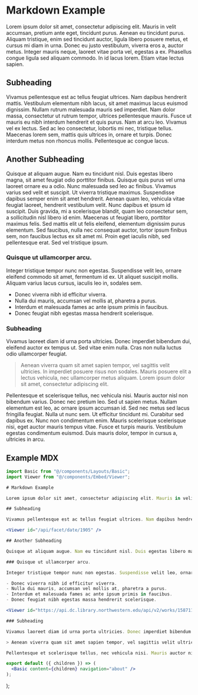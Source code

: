 
# Markdown Example

Lorem ipsum dolor sit amet, consectetur adipiscing elit. Mauris in velit accumsan, pretium ante eget, tincidunt purus. Aenean eu tincidunt purus. Aliquam tristique, enim sed tincidunt auctor, ligula libero posuere metus, et cursus mi diam in urna. Donec eu justo vestibulum, viverra eros a, auctor metus. Integer mauris neque, laoreet vitae porta vel, egestas a ex. Phasellus congue ligula sed aliquam commodo. In id lacus lorem. Etiam vitae lectus sapien.

## Subheading

Vivamus pellentesque est ac tellus feugiat ultrices. Nam dapibus hendrerit mattis. Vestibulum elementum nibh lacus, sit amet maximus lacus euismod dignissim. Nullam rutrum malesuada mauris sed imperdiet. Nam dolor massa, consectetur ut rutrum tempor, ultrices pellentesque mauris. Fusce ut mauris eu nibh interdum hendrerit et quis purus. Nam at arcu leo. Vivamus vel ex lectus. Sed ac leo consectetur, lobortis mi nec, tristique tellus. Maecenas lorem sem, mattis quis ultrices in, ornare et turpis. Donec interdum metus non rhoncus mollis. Pellentesque ac congue lacus.

<Viewer id="/api/search?search?q=game&page=1" />

## Another Subheading

Quisque at aliquam augue. Nam eu tincidunt nisl. Duis egestas libero magna, sit amet feugiat odio porttitor finibus. Quisque quis purus vel urna laoreet ornare eu a odio. Nunc malesuada sed leo ac finibus. Vivamus varius sed velit et suscipit. Ut viverra tristique maximus. Suspendisse dapibus semper enim sit amet hendrerit. Aenean quam leo, vehicula vitae feugiat laoreet, hendrerit vestibulum velit. Nunc dapibus et ipsum id suscipit. Duis gravida, mi a scelerisque blandit, quam leo consectetur sem, a sollicitudin nisl libero id enim. Maecenas ut feugiat libero, porttitor maximus felis. Sed mattis elit ut felis eleifend, elementum dignissim purus elementum. Sed faucibus, nulla nec consequat auctor, tortor ipsum finibus sem, non faucibus lectus ex sit amet mi. Proin eget iaculis nibh, sed pellentesque erat. Sed vel tristique ipsum.

### Quisque ut ullamcorper arcu.

Integer tristique tempor nunc non egestas. Suspendisse velit leo, ornare eleifend commodo sit amet, fermentum id ex. Ut aliquet suscipit mollis. Aliquam varius lacus cursus, iaculis leo in, sodales sem.

- Donec viverra nibh id efficitur viverra.
- Nulla dui mauris, accumsan vel mollis at, pharetra a purus.
- Interdum et malesuada fames ac ante ipsum primis in faucibus.
- Donec feugiat nibh egestas massa hendrerit scelerisque.

<Viewer id="https://figgy.princeton.edu/concern/scanned_resources/2be01ab7-c7e6-422f-90ee-0292caf5bee2/manifest" />

### Subheading

Vivamus laoreet diam id urna porta ultricies. Donec imperdiet bibendum dui, eleifend auctor ex tempus ut. Sed vitae enim nulla. Cras non nulla luctus odio ullamcorper feugiat.

> Aenean viverra quam sit amet sapien tempor, vel sagittis velit ultricies. In imperdiet posuere risus non sodales. Mauris posuere elit a lectus vehicula, nec ullamcorper metus aliquam. Lorem ipsum dolor sit amet, consectetur adipiscing elit.

Pellentesque et scelerisque tellus, nec vehicula nisi. Mauris auctor nisl non bibendum varius. Donec nec pretium leo. Sed ut sapien metus. Nullam elementum est leo, ac ornare ipsum accumsan id. Sed nec metus sed lacus fringilla feugiat. Nulla ut nunc sem. Ut efficitur tincidunt mi. Curabitur sed dapibus ex. Nunc non condimentum enim. Mauris scelerisque scelerisque nisi, eget auctor mauris tempus vitae. Fusce et turpis mauris. Vestibulum egestas condimentum euismod. Duis mauris dolor, tempor in cursus a, ultricies in arcu.

## Example MDX

```jsx
import Basic from "@/components/Layouts/Basic";
import Viewer from "@/components/Embed/Viewer";

# Markdown Example

Lorem ipsum dolor sit amet, consectetur adipiscing elit. Mauris in velit accumsan, pretium ante eget, tincidunt purus. Aenean eu tincidunt purus. Aliquam tristique, enim sed tincidunt auctor, ligula libero posuere metus, et cursus mi diam in urna. Donec eu justo vestibulum, viverra eros a, auctor metus. Integer mauris neque, laoreet vitae porta vel, egestas a ex. Phasellus congue ligula sed aliquam commodo. In id lacus lorem. Etiam vitae lectus sapien.

## Subheading

Vivamus pellentesque est ac tellus feugiat ultrices. Nam dapibus hendrerit mattis. Vestibulum elementum nibh lacus, sit amet maximus lacus euismod dignissim. Nullam rutrum malesuada mauris sed imperdiet. Nam dolor massa, consectetur ut rutrum tempor, ultrices pellentesque mauris. Fusce ut mauris eu nibh interdum hendrerit et quis purus. Nam at arcu leo. Vivamus vel ex lectus. Sed ac leo consectetur, lobortis mi nec, tristique tellus. Maecenas lorem sem, mattis quis ultrices in, ornare et turpis. Donec interdum metus non rhoncus mollis. Pellentesque ac congue lacus.

<Viewer id="/api/facet/date/1905" />

## Another Subheading

Quisque at aliquam augue. Nam eu tincidunt nisl. Duis egestas libero magna, sit amet feugiat odio porttitor finibus. Quisque quis purus vel urna laoreet ornare eu a odio. Nunc malesuada sed leo ac finibus. Vivamus varius sed velit et suscipit. Ut viverra tristique maximus. Suspendisse dapibus semper enim sit amet hendrerit. Aenean quam leo, vehicula vitae feugiat laoreet, hendrerit vestibulum velit. Nunc dapibus et ipsum id suscipit. Duis gravida, mi a scelerisque blandit, quam leo consectetur sem, a sollicitudin nisl libero id enim. Maecenas ut feugiat libero, porttitor maximus felis. Sed mattis elit ut felis eleifend, elementum dignissim purus elementum. Sed faucibus, nulla nec consequat auctor, tortor ipsum finibus sem, non faucibus lectus ex sit amet mi. Proin eget iaculis nibh, sed pellentesque erat. Sed vel tristique ipsum.

### Quisque ut ullamcorper arcu.

Integer tristique tempor nunc non egestas. Suspendisse velit leo, ornare eleifend commodo sit amet, fermentum id ex. Ut aliquet suscipit mollis. Aliquam varius lacus cursus, iaculis leo in, sodales sem.

- Donec viverra nibh id efficitur viverra.
- Nulla dui mauris, accumsan vel mollis at, pharetra a purus.
- Interdum et malesuada fames ac ante ipsum primis in faucibus.
- Donec feugiat nibh egestas massa hendrerit scelerisque.

<Viewer id="https://api.dc.library.northwestern.edu/api/v2/works/15871197-1616-4c37-9257-b0ad0dc5ab30?as=iiif" />

### Subheading

Vivamus laoreet diam id urna porta ultricies. Donec imperdiet bibendum dui, eleifend auctor ex tempus ut. Sed vitae enim nulla. Cras non nulla luctus odio ullamcorper feugiat.

> Aenean viverra quam sit amet sapien tempor, vel sagittis velit ultricies. In imperdiet posuere risus non sodales. Mauris posuere elit a lectus vehicula, nec ullamcorper metus aliquam. Lorem ipsum dolor sit amet, consectetur adipiscing elit.

Pellentesque et scelerisque tellus, nec vehicula nisi. Mauris auctor nisl non bibendum varius. Donec nec pretium leo. Sed ut sapien metus. Nullam elementum est leo, ac ornare ipsum accumsan id. Sed nec metus sed lacus fringilla feugiat. Nulla ut nunc sem. Ut efficitur tincidunt mi. Curabitur sed dapibus ex. Nunc non condimentum enim. Mauris scelerisque scelerisque nisi, eget auctor mauris tempus vitae. Fusce et turpis mauris. Vestibulum egestas condimentum euismod. Duis mauris dolor, tempor in cursus a, ultricies in arcu.

export default ({ children }) => (
  <Basic content={children} navigation="about" />
);
```

  <Basic content={children} navigation="about" />
);
